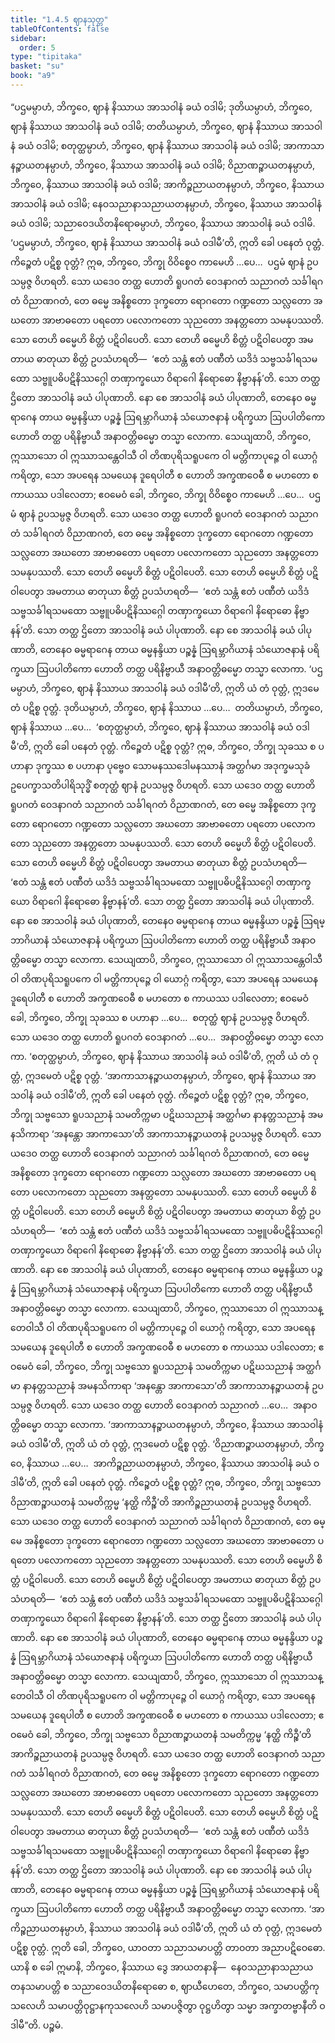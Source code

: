 ```yaml
---
title: "1.4.5 ဈာနသုတ္တ"
tableOfContents: false
sidebar:
  order: 5
type: "tipitaka"
basket: "su"
book: "a9"
---
```



<DynamicBreadcrumb />

<Division number="36" book="a9" e="ch" v="17" p="220">

<Paragraph number="290" book="a9">
“ပဌမမ္ပာဟံ, ဘိက္ခဝေ, ဈာနံ နိဿာယ အာသဝါနံ ခယံ ဝဒါမိ; ဒုတိယမ္ပာဟံ, ဘိက္ခဝေ, ဈာနံ နိဿာယ အာသဝါနံ ခယံ ဝဒါမိ; တတိယမ္ပာဟံ, ဘိက္ခဝေ, ဈာနံ နိဿာယ အာသဝါနံ ခယံ ဝဒါမိ; စတုတ္ထမ္ပာဟံ, ဘိက္ခဝေ, ဈာနံ နိဿာယ အာသဝါနံ ခယံ ဝဒါမိ; အာကာသာနဉ္စာယတနမ္ပာဟံ, ဘိက္ခဝေ, နိဿာယ အာသဝါနံ ခယံ ဝဒါမိ; ဝိညာဏဉ္စာယတနမ္ပာဟံ, ဘိက္ခဝေ, နိဿာယ အာသဝါနံ ခယံ ဝဒါမိ; အာကိဉ္စညာယတနမ္ပာဟံ, ဘိက္ခဝေ, နိဿာယ အာသဝါနံ ခယံ ဝဒါမိ; နေဝသညာနာသညာယတနမ္ပာဟံ, ဘိက္ခဝေ, နိဿာယ အာသဝါနံ ခယံ ဝဒါမိ; သညာဝေဒယိတနိရောဓမ္ပာဟံ, ဘိက္ခဝေ, နိဿာယ အာသဝါနံ ခယံ ဝဒါမိ.
</Paragraph>

<Paragraph number="291" book="a9">
‘ပဌမမ္ပာဟံ, ဘိက္ခဝေ, ဈာနံ နိဿာယ အာသဝါနံ ခယံ ဝဒါမီ’တိ, ဣတိ ခေါ ပနေတံ ဝုတ္တံ. ကိဉ္စေတံ ပဋိစ္စ ဝုတ္တံ? ဣဓ, ဘိက္ခဝေ, ဘိက္ခု ဝိဝိစ္စေဝ ကာမေဟိ …ပေ…  ပဌမံ ဈာနံ ဥပသမ္ပဇ္ဇ ဝိဟရတိ. သော ယဒေဝ တတ္ထ ဟောတိ ရူပဂတံ ဝေဒနာဂတံ သညာဂတံ သင်္ခါရဂတံ ဝိညာဏဂတံ, တေ ဓမ္မေ အနိစ္စတော ဒုက္ခတော ရောဂတော ဂဏ္ဍတော သလ္လတော အဃတော အာဗာဓတော ပရတော ပလောကတော သုညတော အနတ္တတော သမနုပဿတိ. သော တေဟိ ဓမ္မေဟိ စိတ္တံ ပဋိဝါပေတိ. သော တေဟိ ဓမ္မေဟိ စိတ္တံ ပဋိဝါပေတွာ အမတာယ ဓာတုယာ စိတ္တံ ဥပသံဟရတိ—  ‘ဧတံ သန္တံ ဧတံ ပဏီတံ ယဒိဒံ သဗ္ဗသင်္ခါရသမထော သဗ္ဗူပဓိပဋိနိဿဂ္ဂေါ တဏှာက္ခယော ဝိရာဂေါ နိရောဓော နိဗ္ဗာနန်’တိ. သော တတ္ထ ဌိတော အာသဝါနံ ခယံ ပါပုဏာတိ. နော စေ အာသဝါနံ ခယံ ပါပုဏာတိ, တေနေဝ ဓမ္မရာဂေန တာယ ဓမ္မနန္ဒိယာ ပဉ္စန္နံ ဩရမ္ဘာဂိယာနံ သံယောဇနာနံ ပရိက္ခယာ ဩပပါတိကော ဟောတိ တတ္ထ ပရိနိဗ္ဗာယီ အနာဝတ္တိဓမ္မော တသ္မာ လောကာ.
</Paragraph>

<Paragraph number="292" book="a9">
သေယျထာပိ, ဘိက္ခဝေ, ဣဿာသော ဝါ ဣဿာသန္တေဝါသီ ဝါ တိဏပုရိသရူပကေ ဝါ မတ္တိကာပုဉ္ဇေ ဝါ ယောဂ္ဂံ ကရိတွာ, သော အပရေန သမယေန ဒူရေပါတီ စ ဟောတိ အက္ခဏဝေဓီ စ မဟတော စ ကာယဿ ပဒါလေတာ; ဧဝမေဝံ ခေါ, ဘိက္ခဝေ, ဘိက္ခု ဝိဝိစ္စေဝ ကာမေဟိ …ပေ…  ပဌမံ ဈာနံ ဥပသမ္ပဇ္ဇ ဝိဟရတိ. သော ယဒေဝ တတ္ထ ဟောတိ ရူပဂတံ ဝေဒနာဂတံ သညာဂတံ သင်္ခါရဂတံ ဝိညာဏဂတံ, တေ ဓမ္မေ အနိစ္စတော ဒုက္ခတော ရောဂတော ဂဏ္ဍတော သလ္လတော အဃတော အာဗာဓတော ပရတော ပလောကတော သုညတော အနတ္တတော သမနုပဿတိ. သော တေဟိ ဓမ္မေဟိ စိတ္တံ ပဋိဝါပေတိ. သော တေဟိ ဓမ္မေဟိ စိတ္တံ ပဋိဝါပေတွာ အမတာယ ဓာတုယာ စိတ္တံ ဥပသံဟရတိ—  ‘ဧတံ သန္တံ ဧတံ ပဏီတံ ယဒိဒံ သဗ္ဗသင်္ခါရသမထော သဗ္ဗူပဓိပဋိနိဿဂ္ဂေါ တဏှာက္ခယော ဝိရာဂေါ နိရောဓော နိဗ္ဗာနန်’တိ. သော တတ္ထ ဌိတော အာသဝါနံ ခယံ ပါပုဏာတိ. နော စေ အာသဝါနံ ခယံ ပါပုဏာတိ, တေနေဝ ဓမ္မရာဂေန တာယ ဓမ္မနန္ဒိယာ ပဉ္စန္နံ ဩရမ္ဘာဂိယာနံ သံယောဇနာနံ ပရိက္ခယာ ဩပပါတိကော ဟောတိ တတ္ထ ပရိနိဗ္ဗာယီ အနာဝတ္တိဓမ္မော တသ္မာ လောကာ. ‘ပဌမမ္ပာဟံ, ဘိက္ခဝေ, ဈာနံ နိဿာယ အာသဝါနံ ခယံ ဝဒါမီ’တိ, ဣတိ ယံ တံ ဝုတ္တံ, ဣဒမေတံ ပဋိစ္စ ဝုတ္တံ.
</Paragraph>

<Paragraph number="293" book="a9">
ဒုတိယမ္ပာဟံ, ဘိက္ခဝေ, ဈာနံ နိဿာယ …ပေ…  တတိယမ္ပာဟံ, ဘိက္ခဝေ, ဈာနံ နိဿာယ …ပေ…  ‘စတုတ္ထမ္ပာဟံ, ဘိက္ခဝေ, ဈာနံ နိဿာယ အာသဝါနံ ခယံ ဝဒါမီ’တိ, ဣတိ ခေါ ပနေတံ ဝုတ္တံ. ကိဉ္စေတံ ပဋိစ္စ ဝုတ္တံ? ဣဓ, ဘိက္ခဝေ, ဘိက္ခု သုခဿ စ ပဟာနာ ဒုက္ခဿ စ ပဟာနာ ပုဗ္ဗေဝ သောမနဿဒေါမနဿာနံ အတ္ထင်္ဂမာ အဒုက္ခမသုခံ ဥပေက္ခာသတိပါရိသုဒ္ဓိံ စတုတ္ထံ ဈာနံ ဥပသမ္ပဇ္ဇ ဝိဟရတိ. သော ယဒေဝ တတ္ထ ဟောတိ ရူပဂတံ ဝေဒနာဂတံ သညာဂတံ သင်္ခါရဂတံ ဝိညာဏဂတံ, တေ ဓမ္မေ အနိစ္စတော ဒုက္ခတော ရောဂတော ဂဏ္ဍတော သလ္လတော အဃတော အာဗာဓတော ပရတော ပလောကတော သုညတော အနတ္တတော သမနုပဿတိ. သော တေဟိ ဓမ္မေဟိ စိတ္တံ ပဋိဝါပေတိ. သော တေဟိ ဓမ္မေဟိ စိတ္တံ ပဋိဝါပေတွာ အမတာယ ဓာတုယာ စိတ္တံ ဥပသံဟရတိ—  ‘ဧတံ သန္တံ ဧတံ ပဏီတံ ယဒိဒံ သဗ္ဗသင်္ခါရသမထော သဗ္ဗူပဓိပဋိနိဿဂ္ဂေါ တဏှာက္ခယော ဝိရာဂေါ နိရောဓော နိဗ္ဗာနန်’တိ. သော တတ္ထ ဌိတော အာသဝါနံ ခယံ ပါပုဏာတိ. နော စေ အာသဝါနံ ခယံ ပါပုဏာတိ, တေနေဝ ဓမ္မရာဂေန တာယ ဓမ္မနန္ဒိယာ ပဉ္စန္နံ ဩရမ္ဘာဂိယာနံ သံယောဇနာနံ ပရိက္ခယာ ဩပပါတိကော ဟောတိ တတ္ထ ပရိနိဗ္ဗာယီ အနာဝတ္တိဓမ္မော တသ္မာ လောကာ.
</Paragraph>

<Paragraph number="294" book="a9">
သေယျထာပိ, ဘိက္ခဝေ, ဣဿာသော ဝါ ဣဿာသန္တေဝါသီ ဝါ တိဏပုရိသရူပကေ ဝါ မတ္တိကာပုဉ္ဇေ ဝါ ယောဂ္ဂံ ကရိတွာ, သော အပရေန သမယေန ဒူရေပါတီ စ ဟောတိ အက္ခဏဝေဓီ စ မဟတော စ ကာယဿ ပဒါလေတာ; ဧဝမေဝံ ခေါ, ဘိက္ခဝေ, ဘိက္ခု သုခဿ စ ပဟာနာ …ပေ…  စတုတ္ထံ ဈာနံ ဥပသမ္ပဇ္ဇ ဝိဟရတိ. သော ယဒေဝ တတ္ထ ဟောတိ ရူပဂတံ ဝေဒနာဂတံ …ပေ…  အနာဝတ္တိဓမ္မော တသ္မာ လောကာ. ‘စတုတ္ထမ္ပာဟံ, ဘိက္ခဝေ, ဈာနံ နိဿာယ အာသဝါနံ ခယံ ဝဒါမီ’တိ, ဣတိ ယံ တံ ဝုတ္တံ, ဣဒမေတံ ပဋိစ္စ ဝုတ္တံ.
</Paragraph>

<Paragraph number="295" book="a9">
‘အာကာသာနဉ္စာယတနမ္ပာဟံ, ဘိက္ခဝေ, ဈာနံ နိဿာယ အာသဝါနံ ခယံ ဝဒါမီ’တိ, ဣတိ ခေါ ပနေတံ ဝုတ္တံ. ကိဉ္စေတံ ပဋိစ္စ ဝုတ္တံ? ဣဓ, ဘိက္ခဝေ, ဘိက္ခု သဗ္ဗသော ရူပသညာနံ သမတိက္ကမာ ပဋိဃသညာနံ အတ္ထင်္ဂမာ နာနတ္တသညာနံ အမနသိကာရာ ‘အနန္တော အာကာသော’တိ အာကာသာနဉ္စာယတနံ ဥပသမ္ပဇ္ဇ ဝိဟရတိ. သော ယဒေဝ တတ္ထ ဟောတိ ဝေဒနာဂတံ သညာဂတံ သင်္ခါရဂတံ ဝိညာဏဂတံ, တေ ဓမ္မေ အနိစ္စတော ဒုက္ခတော ရောဂတော ဂဏ္ဍတော သလ္လတော အဃတော အာဗာဓတော ပရတော ပလောကတော သုညတော အနတ္တတော သမနုပဿတိ. သော တေဟိ ဓမ္မေဟိ စိတ္တံ ပဋိဝါပေတိ. သော တေဟိ ဓမ္မေဟိ စိတ္တံ ပဋိဝါပေတွာ အမတာယ ဓာတုယာ စိတ္တံ ဥပသံဟရတိ—  ‘ဧတံ သန္တံ ဧတံ ပဏီတံ ယဒိဒံ သဗ္ဗသင်္ခါရသမထော သဗ္ဗူပဓိပဋိနိဿဂ္ဂေါ တဏှာက္ခယော ဝိရာဂေါ နိရောဓော နိဗ္ဗာနန်’တိ. သော တတ္ထ ဌိတော အာသဝါနံ ခယံ ပါပုဏာတိ. နော စေ အာသဝါနံ ခယံ ပါပုဏာတိ, တေနေဝ ဓမ္မရာဂေန တာယ ဓမ္မနန္ဒိယာ ပဉ္စန္နံ ဩရမ္ဘာဂိယာနံ သံယောဇနာနံ ပရိက္ခယာ ဩပပါတိကော ဟောတိ တတ္ထ ပရိနိဗ္ဗာယီ အနာဝတ္တိဓမ္မော တသ္မာ လောကာ.
</Paragraph>

<Paragraph number="296" book="a9">
သေယျထာပိ, ဘိက္ခဝေ, ဣဿာသော ဝါ ဣဿာသန္တေဝါသီ ဝါ တိဏပုရိသရူပကေ ဝါ မတ္တိကာပုဉ္ဇေ ဝါ ယောဂ္ဂံ ကရိတွာ, သော အပရေန သမယေန ဒူရေပါတီ စ ဟောတိ အက္ခဏဝေဓီ စ မဟတော စ ကာယဿ ပဒါလေတာ; ဧဝမေဝံ ခေါ, ဘိက္ခဝေ, ဘိက္ခု သဗ္ဗသော ရူပသညာနံ သမတိက္ကမာ ပဋိဃသညာနံ အတ္ထင်္ဂမာ နာနတ္တသညာနံ အမနသိကာရာ ‘အနန္တော အာကာသော’တိ အာကာသာနဉ္စာယတနံ ဥပသမ္ပဇ္ဇ ဝိဟရတိ. သော ယဒေဝ တတ္ထ ဟောတိ ဝေဒနာဂတံ သညာဂတံ …ပေ…  အနာဝတ္တိဓမ္မော တသ္မာ လောကာ. ‘အာကာသာနဉ္စာယတနမ္ပာဟံ, ဘိက္ခဝေ, နိဿာယ အာသဝါနံ ခယံ ဝဒါမီ’တိ, ဣတိ ယံ တံ ဝုတ္တံ, ဣဒမေတံ ပဋိစ္စ ဝုတ္တံ.
</Paragraph>

<Paragraph number="297" book="a9">
‘ဝိညာဏဉ္စာယတနမ္ပာဟံ, ဘိက္ခဝေ, နိဿာယ …ပေ…  အာကိဉ္စညာယတနမ္ပာဟံ, ဘိက္ခဝေ, နိဿာယ အာသဝါနံ ခယံ ဝဒါမီ’တိ, ဣတိ ခေါ ပနေတံ ဝုတ္တံ. ကိဉ္စေတံ ပဋိစ္စ ဝုတ္တံ? ဣဓ, ဘိက္ခဝေ, ဘိက္ခု သဗ္ဗသော ဝိညာဏဉ္စာယတနံ သမတိက္ကမ္မ ‘နတ္ထိ ကိဉ္စီ’တိ အာကိဉ္စညာယတနံ ဥပသမ္ပဇ္ဇ ဝိဟရတိ. သော ယဒေဝ တတ္ထ ဟောတိ ဝေဒနာဂတံ သညာဂတံ သင်္ခါရဂတံ ဝိညာဏဂတံ, တေ ဓမ္မေ အနိစ္စတော ဒုက္ခတော ရောဂတော ဂဏ္ဍတော သလ္လတော အဃတော အာဗာဓတော ပရတော ပလောကတော သုညတော အနတ္တတော သမနုပဿတိ. သော တေဟိ ဓမ္မေဟိ စိတ္တံ ပဋိဝါပေတိ. သော တေဟိ ဓမ္မေဟိ စိတ္တံ ပဋိဝါပေတွာ အမတာယ ဓာတုယာ စိတ္တံ ဥပသံဟရတိ—  ‘ဧတံ သန္တံ ဧတံ ပဏီတံ ယဒိဒံ သဗ္ဗသင်္ခါရသမထော သဗ္ဗူပဓိပဋိနိဿဂ္ဂေါ တဏှာက္ခယော ဝိရာဂေါ နိရောဓော နိဗ္ဗာနန်’တိ. သော တတ္ထ ဌိတော အာသဝါနံ ခယံ ပါပုဏာတိ. နော စေ အာသဝါနံ ခယံ ပါပုဏာတိ, တေနေဝ ဓမ္မရာဂေန တာယ ဓမ္မနန္ဒိယာ ပဉ္စန္နံ ဩရမ္ဘာဂိယာနံ သံယောဇနာနံ ပရိက္ခယာ ဩပပါတိကော ဟောတိ တတ္ထ ပရိနိဗ္ဗာယီ အနာဝတ္တိဓမ္မော တသ္မာ လောကာ.
</Paragraph>

<Paragraph number="298" book="a9">
သေယျထာပိ, ဘိက္ခဝေ, ဣဿာသော ဝါ ဣဿာသန္တေဝါသီ ဝါ တိဏပုရိသရူပကေ ဝါ မတ္တိကာပုဉ္ဇေ ဝါ ယောဂ္ဂံ ကရိတွာ, သော အပရေန သမယေန ဒူရေပါတီ စ ဟောတိ အက္ခဏဝေဓီ စ မဟတော စ ကာယဿ ပဒါလေတာ; ဧဝမေဝံ ခေါ, ဘိက္ခဝေ, ဘိက္ခု သဗ္ဗသော ဝိညာဏဉ္စာယတနံ သမတိက္ကမ္မ ‘နတ္ထိ ကိဉ္စီ’တိ အာကိဉ္စညာယတနံ ဥပသမ္ပဇ္ဇ ဝိဟရတိ. သော ယဒေဝ တတ္ထ ဟောတိ ဝေဒနာဂတံ သညာဂတံ သင်္ခါရဂတံ ဝိညာဏဂတံ, တေ ဓမ္မေ အနိစ္စတော ဒုက္ခတော ရောဂတော ဂဏ္ဍတော သလ္လတော အဃတော အာဗာဓတော ပရတော ပလောကတော သုညတော အနတ္တတော သမနုပဿတိ. သော တေဟိ ဓမ္မေဟိ စိတ္တံ ပဋိဝါပေတိ. သော တေဟိ ဓမ္မေဟိ စိတ္တံ ပဋိဝါပေတွာ အမတာယ ဓာတုယာ စိတ္တံ ဥပသံဟရတိ—  ‘ဧတံ သန္တံ ဧတံ ပဏီတံ ယဒိဒံ သဗ္ဗသင်္ခါရသမထော သဗ္ဗူပဓိပဋိနိဿဂ္ဂေါ တဏှာက္ခယော ဝိရာဂေါ နိရောဓော နိဗ္ဗာနန်’တိ. သော တတ္ထ ဌိတော အာသဝါနံ ခယံ ပါပုဏာတိ. နော စေ အာသဝါနံ ခယံ ပါပုဏာတိ, တေနေဝ ဓမ္မရာဂေန တာယ ဓမ္မနန္ဒိယာ ပဉ္စန္နံ ဩရမ္ဘာဂိယာနံ သံယောဇနာနံ ပရိက္ခယာ ဩပပါတိကော ဟောတိ တတ္ထ ပရိနိဗ္ဗာယီ အနာဝတ္တိဓမ္မော တသ္မာ လောကာ. ‘အာကိဉ္စညာယတနမ္ပာဟံ, နိဿာယ အာသဝါနံ ခယံ ဝဒါမီ’တိ, ဣတိ ယံ တံ ဝုတ္တံ, ဣဒမေတံ ပဋိစ္စ ဝုတ္တံ.
</Paragraph>

<Paragraph number="299" book="a9">
ဣတိ ခေါ, ဘိက္ခဝေ, ယာဝတာ သညာသမာပတ္တိ တာဝတာ အညာပဋိဝေဓော. ယာနိ စ ခေါ ဣမာနိ, ဘိက္ခဝေ, နိဿာယ ဒွေ အာယတနာနိ—  နေဝသညာနာသညာယတနသမာပတ္တိ စ သညာဝေဒယိတနိရောဓော စ, ဈာယီဟေတေ, ဘိက္ခဝေ, သမာပတ္တိကုသလေဟိ သမာပတ္တိဝုဋ္ဌာနကုသလေဟိ သမာပဇ္ဇိတွာ ဝုဋ္ဌဟိတွာ သမ္မာ အက္ခာတဗ္ဗာနီတိ ဝဒါမီ”တိ.

</Paragraph>
</Division>

<Paragraph number="300" type="center" book="a9">
ပဉ္စမံ.
</Paragraph>